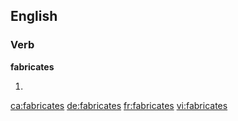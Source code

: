 ==English==

===Verb===
'''fabricates'''

# {{third-person singular of|[[fabricate]]}}

[[ca:fabricates]]
[[de:fabricates]]
[[fr:fabricates]]
[[vi:fabricates]]